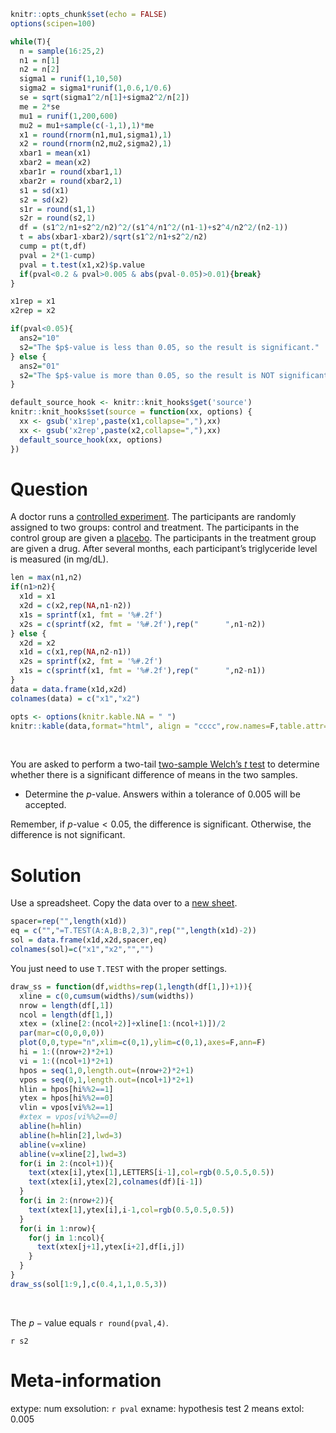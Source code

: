 ```r
knitr::opts_chunk$set(echo = FALSE)
options(scipen=100)

while(T){
  n = sample(16:25,2)
  n1 = n[1]
  n2 = n[2]
  sigma1 = runif(1,10,50)
  sigma2 = sigma1*runif(1,0.6,1/0.6)
  se = sqrt(sigma1^2/n[1]+sigma2^2/n[2])
  me = 2*se
  mu1 = runif(1,200,600)
  mu2 = mu1+sample(c(-1,1),1)*me
  x1 = round(rnorm(n1,mu1,sigma1),1)
  x2 = round(rnorm(n2,mu2,sigma2),1)
  xbar1 = mean(x1)
  xbar2 = mean(x2)
  xbar1r = round(xbar1,1)
  xbar2r = round(xbar2,1)
  s1 = sd(x1)
  s2 = sd(x2)
  s1r = round(s1,1)
  s2r = round(s2,1)
  df = (s1^2/n1+s2^2/n2)^2/(s1^4/n1^2/(n1-1)+s2^4/n2^2/(n2-1))
  t = abs(xbar1-xbar2)/sqrt(s1^2/n1+s2^2/n2)
  cump = pt(t,df)
  pval = 2*(1-cump)
  pval = t.test(x1,x2)$p.value
  if(pval<0.2 & pval>0.005 & abs(pval-0.05)>0.01){break}
}

x1rep = x1
x2rep = x2

if(pval<0.05){
  ans2="10"
  s2="The $p$-value is less than 0.05, so the result is significant."
} else {
  ans2="01"
  s2="The $p$-value is more than 0.05, so the result is NOT significant."
}

default_source_hook <- knitr::knit_hooks$get('source')
knitr::knit_hooks$set(source = function(xx, options) {
  xx <- gsub('x1rep',paste(x1,collapse=","),xx)
  xx <- gsub('x2rep',paste(x2,collapse=","),xx)
  default_source_hook(xx, options)
})

```

Question
========

A doctor runs a [controlled experiment](https://en.wikipedia.org/wiki/Randomized_controlled_trial){target="blank"}. The participants are randomly assigned to two groups: control and treatment. The participants in the control group are given a [placebo](https://en.wikipedia.org/wiki/Placebo-controlled_study){target="blank"}. The participants in the treatment group are given a drug. After several months, each participant's triglyceride level is measured (in mg/dL). 

```r
len = max(n1,n2)
if(n1>n2){
  x1d = x1
  x2d = c(x2,rep(NA,n1-n2))
  x1s = sprintf(x1, fmt = '%#.2f')
  x2s = c(sprintf(x2, fmt = '%#.2f'),rep("      ",n1-n2))
} else {
  x2d = x2
  x1d = c(x1,rep(NA,n2-n1))
  x2s = sprintf(x2, fmt = '%#.2f')
  x1s = c(sprintf(x1, fmt = '%#.2f'),rep("      ",n2-n1))
}
data = data.frame(x1d,x2d)
colnames(data) = c("x1","x2")
```

<style type="text/css" rel="stylesheet">
.bordered-table {
    border-collapse: collapse;
    border-spacing: 0;
    border:2px solid #000000;
}
.bordered-table th {
    border:2px solid #000000;
    padding: 4px;
}
.bordered-table td{
    border:2px solid #000000;
    padding: 4px;
}
</style>

```r
opts <- options(knitr.kable.NA = " ")
knitr::kable(data,format="html", align = "cccc",row.names=F,table.attr='class="bordered-table"')
```
\


You are asked to perform a two-tail [two-sample Welch's $t$ test](https://en.wikipedia.org/wiki/Welch%27s_t-test){target="blank"} to determine whether there is a significant difference of means in the two samples.


* Determine the $p$-value. Answers within a tolerance of 0.005 will be accepted.

Remember, if $p$-value$<0.05$, the difference is significant. Otherwise, the difference is not significant.


Solution
========

Use a spreadsheet. Copy the data over to a [new sheet](https://sheets.new).

```r
spacer=rep("",length(x1d))
eq = c("","=T.TEST(A:A,B:B,2,3)",rep("",length(x1d)-2))
sol = data.frame(x1d,x2d,spacer,eq)
colnames(sol)=c("x1","x2","","")
```

You just need to use `T.TEST` with the proper settings. 

```r
draw_ss = function(df,widths=rep(1,length(df[1,])+1)){
  xline = c(0,cumsum(widths)/sum(widths))
  nrow = length(df[,1])
  ncol = length(df[1,])
  xtex = (xline[2:(ncol+2)]+xline[1:(ncol+1)])/2
  par(mar=c(0,0,0,0))
  plot(0,0,type="n",xlim=c(0,1),ylim=c(0,1),axes=F,ann=F)
  hi = 1:((nrow+2)*2+1)
  vi = 1:((ncol+1)*2+1)
  hpos = seq(1,0,length.out=(nrow+2)*2+1)
  vpos = seq(0,1,length.out=(ncol+1)*2+1)
  hlin = hpos[hi%%2==1]
  ytex = hpos[hi%%2==0]
  vlin = vpos[vi%%2==1]
  #xtex = vpos[vi%%2==0]
  abline(h=hlin)
  abline(h=hlin[2],lwd=3)
  abline(v=xline)
  abline(v=xline[2],lwd=3)
  for(i in 2:(ncol+1)){
    text(xtex[i],ytex[1],LETTERS[i-1],col=rgb(0.5,0.5,0.5))
    text(xtex[i],ytex[2],colnames(df)[i-1])
  }    
  for(i in 2:(nrow+2)){
    text(xtex[1],ytex[i],i-1,col=rgb(0.5,0.5,0.5))
  }
  for(i in 1:nrow){
    for(j in 1:ncol){
      text(xtex[j+1],ytex[i+2],df[i,j])
    }
  }
}
draw_ss(sol[1:9,],c(0.4,1,1,0.5,3))
```
\

The $p-\mathrm{value}$ equals `r round(pval,4)`. 

`r s2`


Meta-information
================
extype: num
exsolution: `r pval`
exname: hypothesis test 2 means
extol: 0.005
